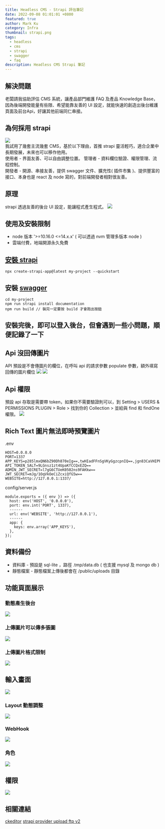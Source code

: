 ```yaml
---
title: Headless CMS - Strapi 評估筆記
date: 2022-09-08 01:01:01 +0800
featured: true
author: Mark Ku
category: Infra
thumbnail: strapi.png
tags:
  - headless
  - cms
  - strapi
  - swagger
  - faq
description: Headless CMS Strapi 筆記
---
```

## 解決問題

老闆請我協助評估 CMS 系統，讓產品部門維護 FAQ 及產品 Knowledge Base，因為後端開發能量有些限、希望能靠友善的 UI 設定，就能快速的創造出後台維護頁面及前台Api，好讓其他前端同仁串接。

## 為何採用 strapi

![](https://i.imgur.com/ONXbTAJ.jpg)  
我試用了幾套主流幾套 CMS，基於以下理由，首推 strapi 靈活輕巧，適合企業中長期發展，未來也可以移作他用。  
使用者 - 界面友善、可以自由調整位置。
管理者 - 資料欄位驗證、權限管理、流程控制。  
開發者 - 開源、串接友善，提供 swagger 文件、擴充性( 插件市集 )、提供豐富的接口、本身也是 react 及 node 寫的，對前端開發者相對很友善。  

## 原理

strapi 透過友善的後台 UI 設定，能讓程式產生程式。
![](https://i.imgur.com/M6RfjZ8.png)  

## 使用及安裝限制

* node 版本 '>=10.16.0 <=14.x.x' ( 可以透過 nvm 管理多版本 node )
* 雲端付費，地端開源永久免費

## [安裝 strapi](https://docs.strapi.io/developer-docs/latest/getting-started/quick-start.html#_1-install-strapi-and-create-a-new-project)

```
npx create-strapi-app@latest my-project --quickstart
```

## 安裝 [swagger](https://docs.strapi.io/developer-docs/latest/plugins/documentation.html#installation)

```
cd my-project
npm run strapi install documentation
n﻿pm run build // 裝完一定要按 build 才會跑出按鈕
```

## 安裝完後，即可以登入後台，但會遇到一些小問題，順便記錄了一下

## Api 沒回傳圖片

API 預設是不會傳圖片的欄位，在呼叫 api 的請求參數 populate 參數，額外填寫回傳的圖片欄位
![](https://i.imgur.com/6gfNF29.png)
![](https://i.imgur.com/eF34HEH.png)

## Api 權限

預設 api 存取是需要帶 token，如果你不需要驗證則可以，到 Setting > USERS & PERMISSIONS PLUGIN > Role > 找到你的 Collection > 並給與 find 和 findOne 權限。
![](https://i.imgur.com/ovdumL9.png)

## Rich Text 圖片無法即時預覽圖片

.env

```
HOST=0.0.0.0
PORT=1337
APP_KEYS=p285lmxQN6bZ90Dh870eIg==,twHIadFFnSgVKyGgzcpnIQ==,jgn83CaVHIPPnpSqsZPWGw==,s2lTboydFrhkPRHJp4omQw==
API_TOKEN_SALT=9LGnsz1zt4UpaKfCCQxEZQ==
ADMIN_JWT_SECRET=l7gG6CTUeK0502ns9FAKkw==
JWT_SECRET=mJg/1OqVkOeCiZcxiQfG5w==
WEBSITE=http://127.0.0.1:1337/
```

config/server.js

```
module.exports = ({ env }) => ({
  host: env('HOST', '0.0.0.0'),
  port: env.int('PORT', 1337),
  ------
  url: env('WEBSITE', 'http://127.0.0.1'), 
  ------
  app: {
    keys: env.array('APP_KEYS'),
  },  
});
```

## 資料備份

* 資料庫 - 預設是 sql-lite ，路徑 .tmp/data.db ( 也支援 mysql 及 mongo db )
* 靜態檔案 - 靜態檔案上傳後都會在 /public/uploads 目錄

## 功能頁面展示

### 動態產生後台

![](https://i.imgur.com/0f0BjwY.png)

### 上傳圖片可以傳多張圖

![](https://i.imgur.com/jXmzMbk.png)

### 上傳圖片格式限制

![](https://i.imgur.com/PunbK7f.png)

## 輸入畫面

![](https://i.imgur.com/lLcJ5rp.png)

### Layout 動態調整

![](https://i.imgur.com/hGjLnld.png)

### WebHook

![](https://i.imgur.com/DAuWE1D.png)

### 角色

![](https://i.imgur.com/i1fy4kz.png)

## 權限

![](https://i.imgur.com/gEvb3eh.png)

## 相關連結
[ckeditor](https://market.strapi.io/plugins/@_sh-strapi-plugin-ckeditor)
[strapi provider upload ftp v2](https://www.npmjs.com/package/strapi-provider-upload-ftp-v2)



